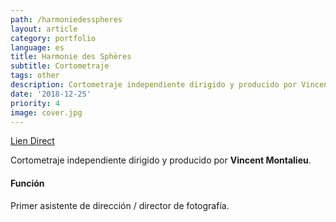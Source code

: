 ```yaml
---
path: /harmoniedesspheres
layout: article
category: portfolio
language: es
title: Harmonie des Sphères
subtitle: Cortometraje
tags: other
description: Cortometraje independiente dirigido y producido por Vincent Montalieu
date: '2018-12-25'
priority: 4
image: cover.jpg
---
```


<ResponsiveIframe
  width="1920"
  height="1080"
  src="https://www.youtube.com/embed/W2fsqEoim-o?rel=0"
/>

[Lien Direct](https://www.youtube.com/watch?v=W2fsqEoim-o)

Cortometraje independiente dirigido y producido por **Vincent Montalieu**.

#### Función

Primer asistente de dirección / director de fotografía.
